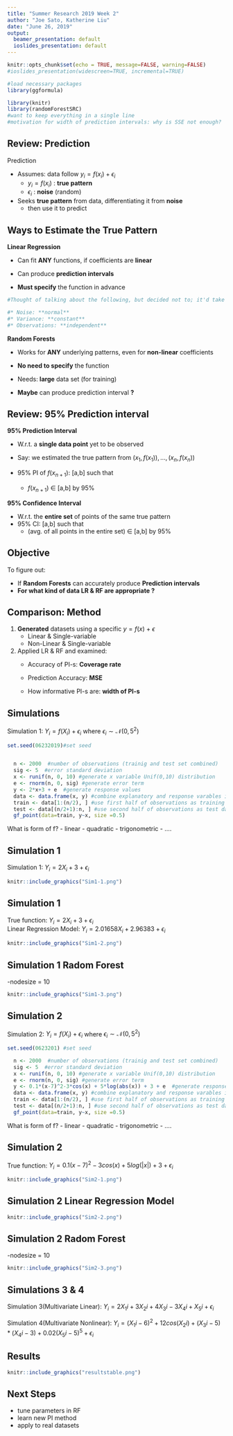 ```yaml
---
title: "Summer Research 2019 Week 2"
author: "Joe Sato, Katherine Liu"
date: "June 26, 2019"
output:
  beamer_presentation: default
  ioslides_presentation: default
---
```


```r
knitr::opts_chunk$set(echo = TRUE, message=FALSE, warning=FALSE)
#ioslides_presentation(widescreen=TRUE, incremental=TRUE)
```

```r
#load necessary packages
library(ggformula)

library(knitr)
library(randomForestSRC)
#want to keep everything in a single line
#motivation for width of prediction intervals: why is SSE not enough?
```

## Review: Prediction 

Prediction 

* Assumes: data follow $y_i = f(x_i) + \epsilon_i$  
    - $y_i = f(x_i)$ : **true pattern**  
    - $\epsilon_i$ : **noise** (random)  
  
* Seeks **true pattern** from data, differentiating it from **noise**  
    - then use it to predict  

## Ways to Estimate the True Pattern

**Linear Regression**  

* Can fit **ANY** functions, if coefficients are **linear**   
* Can produce **prediction intervals** 
  
* **Must specify** the function in advance
 

```r
#Thought of talking about the following, but decided not to; it'd take time to explain "normal" and "variance", which is not quite the main point here

#* Noise: **normal**    
#* Variance: **constant**  
#* Observations: **independent** 
```

**Random Forests**  

* Works for **ANY** underlying patterns, even for **non-linear** coefficients
* **No need to specify** the function 
  
* Needs: **large** data set (for training) 
* **Maybe** can produce prediction interval **?**  

## Review: 95% Prediction interval 

**95% Prediction Interval**

* W.r.t. a **single data point** yet to be observed
* Say: we estimated the true pattern from ${(x_1,f(x_1)),...,(x_n, f(x_n))}$  
  
* 95% PI of $f(x_{n+1})$: [a,b] such that  
    - $f(x_{n+1})$ $\in$ [a,b] by 95%  
    
**95% Confidence Interval**

* W.r.t. the **entire set** of points of the same true pattern
* 95% CI: [a,b] such that   
    - (avg. of all points in the entire set) $\in$ [a,b] by 95%

## Objective

To figure out:  

* If **Random Forests** can accurately produce **Prediction intervals**    
* **For what kind of data LR & RF are appropriate ?**

    
## Comparison: Method

1. **Generated** datasets using a specific $y=f(x)$ $+$ $\epsilon$  
    - Linear & Single-variable   
    - Non-Linear & Single-variable   

2. Applied LR & RF and examined:  
    - Accuracy of PI-s: **Coverage rate**  
       
    - Prediction Accuracy: **MSE**    
      
    - How informative PI-s are: **width of PI-s**
    

## Simulations 
Simulation 1: $Y_i=f(X_i)+\epsilon_i$ where $\epsilon_i \sim \mathcal{N}(0, 5^{2})$
```r
set.seed(06232019)#set seed


  n <- 2000  #number of observations (trainig and test set combined)
  sig <- 5  #error standard deviation
  x <- runif(n, 0, 10) #generate x variable Unif(0,10) distribution
  e <- rnorm(n, 0, sig) #generate error term 
  y <- 2*x+3 + e  #generate response values 
  data <- data.frame(x, y) #combine explanatory and response varables into data frame
  train <- data[1:(n/2), ] #use first half of observations as training data
  test <- data[(n/2+1):n, ] #use second half of observations as test data
  gf_point(data=train, y~x, size =0.5)
```
What is form of f?       - linear   - quadratic  - trigonometric  - ....
    
## Simulation 1
Simulation 1: $Y_i = 2X_i + 3 + \epsilon_i$

```r
knitr::include_graphics("Sim1-1.png")
```

## Simulation 1
True function: $Y_i = 2X_i + 3 + \epsilon_i$  
Linear Regression Model: $Y_i = 2.01658 X_i + 2.96383+ \epsilon_i$

```r
knitr::include_graphics("Sim1-2.png")
```

## Simulation 1 Radom Forest
-nodesize = 10
```r
knitr::include_graphics("Sim1-3.png")
```



## Simulation 2 
Simulation 2: $Y_i=f(X_i)+\epsilon_i$ where $\epsilon_i \sim \mathcal{N}(0, 5^{2})$
```r
set.seed(0623201) #set seed

  n <- 2000  #number of observations (trainig and test set combined)
  sig <- 5  #error standard deviation
  x <- runif(n, 0, 10) #generate x variable Unif(0,10) distribution
  e <- rnorm(n, 0, sig) #generate error term 
  y <- 0.1*(x-7)^2-3*cos(x) + 5*log(abs(x)) + 3 + e  #generate response values 
  data <- data.frame(x, y) #combine explanatory and response varables into data frame
  train <- data[1:(n/2), ] #use first half of observations as training data
  test <- data[(n/2+1):n, ] #use second half of observations as test data
  gf_point(data=train, y~x, size =0.5)
```
What is form of f?       - linear   - quadratic  - trigonometric  - ....
    
## Simulation 2
True function: $Y_i = 0.1(x-7)^2 - 3cos(x) + 5 log(|x|) + 3 + \epsilon_i$

```r
knitr::include_graphics("Sim2-1.png")
```

## Simulation 2 Linear Regression Model

```r
knitr::include_graphics("Sim2-2.png")
```

## Simulation 2 Radom Forest
-nodesize = 10
```r
knitr::include_graphics("Sim2-3.png")
```

## Simulations 3 & 4

Simulation 3(Multivariate Linear):  $Y_i =2X_1i+3X_2i+4X_3i-3X_4i+ X_5i +\epsilon_i$

Simulation 4(Multivariate Nonlinear):   $Y_i = (X_1i-6)^2 + 12cos(X_2i) + (X_3i-5)*(X_4i-3) + 0.02(X_5i-5)^5+ \epsilon_i$

## Results

```r
knitr::include_graphics("resultstable.png")
```



## Next Steps
* tune parameters in RF   
* learn new PI method
* apply to real datasets    





